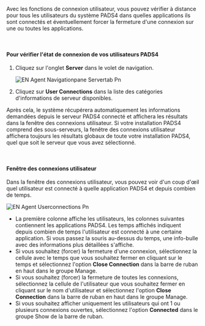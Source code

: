 Avec les fonctions de connexion utilisateur, vous pouvez vérifier à distance pour tous les utilisateurs du système PADS4 dans quelles applications ils sont connectés et éventuellement forcer la fermeture d'une connexion sur une ou toutes les applications.

 

#### **Pour vérifier l'état de connexion de vos utilisateurs PADS4**

1. Cliquez sur l'onglet **Server** dans le volet de navigation.

   ![EN Agent Navigationpane Servertab Pn](/images/digital-signage/windows-applications/agent/remote-management-and-monitoring/EN-Agent-Navigationpane-Servertab.png)
2. Cliquez sur **User Connections** dans la liste des catégories d'informations de serveur disponibles.

Après cela, le système récupérera automatiquement les informations demandées depuis le serveur PADS4 connecté et affichera les résultats dans la fenêtre des connexions utilisateur. Si votre installation PADS4 comprend des sous-serveurs, la fenêtre des connexions utilisateur affichera toujours les résultats globaux de toute votre installation PADS4, quel que soit le serveur que vous avez sélectionné.

 

#### **Fenêtre des connexions utilisateur**

Dans la fenêtre des connexions utilisateur, vous pouvez voir d'un coup d'œil quel utilisateur est connecté à quelle application PADS4 et depuis combien de temps.

![EN Agent Userconnections Pn](/images/digital-signage/windows-applications/agent/remote-management-and-monitoring/EN-Agent-Userconnections.png)

* La première colonne affiche les utilisateurs, les colonnes suivantes contiennent les applications PADS4. Les temps affichés indiquent depuis combien de temps l'utilisateur est connecté à une certaine application. Si vous passez la souris au-dessus du temps, une info-bulle avec des informations plus détaillées s'affiche.
* Si vous souhaitez (forcer) la fermeture d'une connexion, sélectionnez la cellule avec le temps que vous souhaitez fermer en cliquant sur le temps et sélectionnez l'option **Close Connection** dans la barre de ruban en haut dans le groupe Manage.
* Si vous souhaitez (forcer) la fermeture de toutes les connexions, sélectionnez la cellule de l'utilisateur que vous souhaitez fermer en cliquant sur le nom d'utilisateur et sélectionnez l'option **Close Connection** dans la barre de ruban en haut dans le groupe Manage.
* Si vous souhaitez afficher uniquement les utilisateurs qui ont 1 ou plusieurs connexions ouvertes, sélectionnez l'option **Connected** dans le groupe Show de la barre de ruban.
